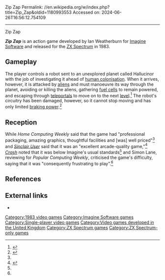 Zip Zap
Permalink: //en.wikipedia.org/w/index.php?title=Zip_Zap&oldid=1180993553
Accessed on: 2024-06-26T16:56:12.754109



------
Zip Zap
{{for|the party game|Zip (game)}}
{{Infobox video game
| title          = Zip Zap
| image          = Zip Zap cassette inlay.png
| alt = Cosmic Cruiser
| caption        = Cassette inlay
| developer      = Ian Weatherburn
| publisher      = [[Imagine Software]]
| released       = [[1983 in video gaming|1983]]
| genre          = [[Action video game|Action]]
| modes          = [[Single-player]]
| platforms      = [[ZX Spectrum]]
}}

'''''Zip Zap''''' is an action game developed by Ian Weatherburn for [[Imagine Software]] and released for the [[ZX Spectrum]] in 1983.

==Gameplay==
The player controls a robot sent to an unexplored planet called Hallucinor with the job of investigating it ahead of [[Space colonization|human colonisation]]. When it arrives, however, it is attacked by [[Extraterrestrial life|aliens]] and must manoeuvre its way through the planet, avoiding or killing the aliens, gathering [[fuel cell]]s to remain powered, and escaping through [[Teleportation|teleportals]] to move on to the next [[level (role-playing games)|level]].<ref name="Inlay">{{cite web | url = ftp://ftp.worldofspectrum.org/pub/sinclair/games-inlays/z/Zip-Zap.png | title = Zip Zap cassette inlay | access-date = 2013-02-26 | year = 1983 | format = PNG | work = Zip Zap | publisher = [[Imagine Software]]}}</ref> The robot's circuitry has been damaged, however, so it cannot stop moving and has only limited [[brake|braking power]].<ref name="Crash">{{cite journal | url = http://www.worldofspectrum.org/showmag.cgi?mag=Crash/Issue03/Pages/Crash0300080.jpg |title=Guide Spectrum | journal=Crash | year=1983 | volume=3 | pages=80}}</ref>

==Reception==
{{Video game reviews
|rev1 = ''Home Computing Weekly''
|rev1Score = 5/5<ref name="HCW">{{cite journal | url = http://www.worldofspectrum.org/showmag.cgi?mag=HomeComputingWeekly/Issue063/Pages/HomeComputingWeekly06300002.jpg |title=Zip Zap review | journal=Home Computing Weekly |date=August 1983| volume=63 | pages=24}}</ref>
|rev2 = ''[[Popular Computing Weekly]]''
|rev2Score = 8/10<ref name="PCW">{{cite journal | url = http://www.worldofspectrum.org/showmag.cgi?mag=PopularComputingWeekly/Issue830901/Pages/PopularComputingWeekly83090100014.jpg |title=The sound of beating arms | author=Simon Lane | journal=Popular Computing Weekly |date=September 1983| volume=8 | pages=14–15}}</ref>
}}

While ''Home Computing Weekly'' said that the game had "professional packaging, amazing graphics, thoughtful facilities and [was] well priced"<ref name="HCW"/> and ''[[Sinclair User]]'' said that it was an "excellent arcade-quality game,"<ref name="SU">{{cite journal | url = http://www.worldofspectrum.org/showmag.cgi?mag=SinclairUser/Issue019/Pages/SinclairUser01900038.jpg |title=Imagine zip zaps the games market | journal=Sinclair User |date=October 1983| volume=19 | pages=38}}</ref> ''[[Crash (magazine)|Crash]]'' noted that it was below Imagine's usual standards<ref name="Crash"/> and Simon Lane, reviewing for ''Popular Computing Weekly'', criticised the game's difficulty, saying that it was "consequently frustrating to play".<ref name="PCW"/>

==References==
{{reflist}}

==External links==
*{{WoS game|id=0005856|name=Zip Zap}}

[[Category:1983 video games]]
[[Category:Imagine Software games]]
[[Category:Single-player video games]]
[[Category:Video games developed in the United Kingdom]]
[[Category:ZX Spectrum games]]
[[Category:ZX Spectrum-only games]]